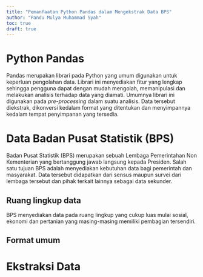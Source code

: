 ```yaml
---
title: "Pemanfaatan Python Pandas dalam Mengekstrak Data BPS"
author: "Pandu Mulya Muhammad Syah"
toc: true
draft: true
---
```


# Python Pandas

Pandas merupakan librari pada Python yang umum digunakan untuk keperluan pengolahan data. Librari ini menyediakan fitur yang lengkap sehingga pengguna dapat dengan mudah mengolah, memanipulasi dan melakukan analisis terhadap data yang diamati. Umumnya librari ini digunakan pada *pre-processing* dalam suatu analisis. Data tersebut diekstrak, dikonversi kedalam format yang ditentukan dan menyimpannya kedalam tempat penyimpanan yang tersedia. 

# Data Badan Pusat Statistik (BPS)

Badan Pusat Statistik (BPS) merupakan sebuah Lembaga Pemerintahan Non Kementerian yang bertanggung jawab langsung kepada Presiden. Salah satu tujuan BPS adalah menyediakan kebutuhan data bagi pemerintah dan masyarakat. Data tersebut didapatkan dari sensus maupun survei dari lembaga tersebut dan pihak terkait lainnya sebagai data sekunder.

## Ruang lingkup data

BPS menyediakan data pada ruang lingkup yang cukup luas mulai sosial, ekonomi dan pertanian yang masing-masing memiliki pembagian tersendiri.

## Format umum



# Ekstraksi Data